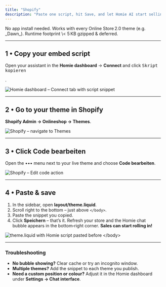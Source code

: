 ```yaml
---
title: "Shopify"
description: "Paste one script, hit Save, and let Homie AI start selling for you."
---
```


<Note>
  No app install needed. Works with every Online Store 2.0 theme (e.g. _Dawn_).
  Runtime footprint \< 5 KB gzipped & deferred.
</Note>

---

## 1 • Copy your embed script

Open your assistant in the **Homie dashboard** → **Connect** and click <kbd>Skript kopieren </kbd>

.

<div className="my-4">
<img
  src="/images/integrations/connect.png"
  alt="Homie dashboard – Connect tab with script snippet"
  className="rounded-lg shadow"
/>

</div>

---

## 2 • Go to your theme in Shopify

**Shopify Admin → Onlineshop → Themes**.

<div className="my-4">
<img
  src="/images/integrations/shopify/shopify-first-step.png"
  alt="Shopify – navigate to Themes"
  className="rounded-lg shadow"
/>

</div>

---

## 3 • Click Code bearbeiten

Open the ••• menu next to your live theme and choose **Code bearbeiten**.

<div className="my-4">
<img
  src="/images/integrations/shopify/shopify-secound-step.png"
  alt="Shopify – Edit code action"
  className="rounded-lg shadow"
/>

</div>

---

## 4 • Paste & save

1. In the sidebar, open **layout/theme.liquid**.
2. Scroll right to the bottom – just above `</body>`.
3. Paste the snippet you copied.
4. Click **Speichern** – that’s it. Refresh your store and the Homie chat bubble appears in the bottom‑right corner. **Sales can start rolling in\!**

<div className="my-4">
<img
  src="/images/integrations/shopify/shopify-last-step.png"
  alt="theme.liquid with Homie script pasted before </body>"
  className="rounded-lg shadow"
/>

</div>

---

### Troubleshooting

- **No bubble showing?** Clear cache or try an incognito window.
- **Multiple themes?** Add the snippet to each theme you publish.
- **Need a custom position or colour?** Adjust it in the Homie dashboard under **Settings → Chat interface**.